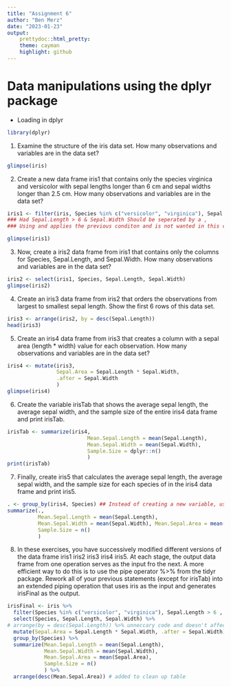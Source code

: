 ```yaml
---
title: "Assignment 6"
author: "Ben Merz"
date: "2023-01-23"
output: 
    prettydoc::html_pretty:
    theme: cayman
    highlight: github
---
```

# Data manipulations using the dplyr package


* Loading in dplyr
```r
library(dplyr)
```


1. Examine the structure of the iris data set. How many observations and variables are in the data set?
```r
glimpse(iris)
```

2. Create a new data frame iris1 that contains only the species virginica and versicolor with sepal lengths longer than 6 cm and sepal widths longer than 2.5 cm. How many observations and variables are in the data set?
```r
iris1 <- filter(iris, Species %in% c("versicolor", "virginica"), Sepal.Length > 6 , Sepal.Width > 2.5) 
### Had Sepal.Length > 6 & Sepal.Width Should be seperated by a ,
### Using and applies the previous conditon and is not wanted in this case

glimpse(iris1)
```

3. Now, create a iris2 data frame from iris1 that contains only the columns for Species, Sepal.Length, and Sepal.Width. How many observations and variables are in the data set?
```r
iris2 <- select(iris1, Species, Sepal.Length, Sepal.Width)
glimpse(iris2)
```

4. Create an iris3 data frame from iris2 that orders the observations from largest to smallest sepal length. Show the first 6 rows of this data set.
```r
iris3 <- arrange(iris2, by = desc(Sepal.Length))
head(iris3)
```

5. Create an iris4 data frame from iris3 that creates a column with a sepal area (length * width) value for each observation. How many observations and variables are in the data set?
```r
iris4 <- mutate(iris3, 
                Sepal.Area = Sepal.Length * Sepal.Width, 
                .after = Sepal.Width
                )
glimpse(iris4)
```

6. Create the variable irisTab that shows the average sepal length, the average sepal width, and the sample size of the entire iris4 data frame and print irisTab.
```r
irisTab <- summarize(iris4, 
                          Mean.Sepal.Length = mean(Sepal.Length), 
                          Mean.Sepal.Width = mean(Sepal.Width), 
                          Sample.Size = dplyr::n()
                          )
print(irisTab)

```

7. Finally, create iris5 that calculates the average sepal length, the average sepal width, and the sample size for each species of in the iris4 data frame and print iris5.
```r
. <- group_by(iris4, Species) ## Instead of creating a new variable, using the temporary . variable works better
summarize(., 
          Mean.Sepal.Length = mean(Sepal.Length), 
          Mean.Sepal.Width = mean(Sepal.Width), Mean.Sepal.Area = mean(Sepal.Area), # Forgot mean of sepal area
          Sample.Size = n()
          )

```

8. In these exercises, you have successively modified different versions of the data frame iris1 iris2 iris3 iris4 iris5. At each stage, the output data frame from one operation serves as the input fro the next. A more efficient way to do this is to use the pipe operator %>% from the tidyr package. Rework all of your previous statements (except for irisTab) into an extended piping operation that uses iris as the input and generates irisFinal as the output.
```r
irisFinal <- iris %>% 
  filter(Species %in% c("versicolor", "virginica"), Sepal.Length > 6 , Sepal.Width > 2.5) %>% # update the filter function to match the top and get rid of &
  select(Species, Sepal.Length, Sepal.Width) %>%
# arrange(by = desc(Sepal.Length)) %>% unneccary code and doesn't affect end result
  mutate(Sepal.Area = Sepal.Length * Sepal.Width, .after = Sepal.Width) %>%
  group_by(Species) %>%
  summarize(Mean.Sepal.Length = mean(Sepal.Length), 
            Mean.Sepal.Width = mean(Sepal.Width),
            Mean.Sepal.Area = mean(Sepal.Area),
            Sample.Size = n()
            ) %>%
  arrange(desc(Mean.Sepal.Area)) # added to clean up table

```




